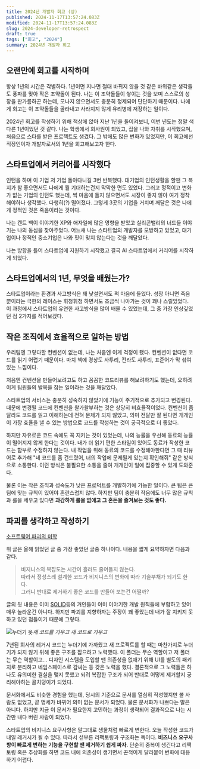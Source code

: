 ```yaml
---
title: 2024년 개발자 회고 (상)
published: 2024-11-17T13:57:24.083Z
modified: 2024-11-17T13:57:24.083Z
slug: 2024-developer-retrospect
draft: true
tags: ["회고", "2024"]
summary: 2024년 개발자 회고
---
```


## 오랜만에 회고를 시작하며

항상 1년의 시간은 각별하다. 1년이면 지나면 절대 바뀌지 않을 것 같은 바위같은 생각들도 풍파를 맞아 작은 조약돌이 된다. 나는 이 조약돌들이 쌓이는 것을 보며 스스로의 성장을 판가름하곤 하는데, 모나지 않으면서도 충분히 정제되어 단단하기 때문이다. 나에게 회고는 이 조약돌들을 골라내고 사라지지 않게 유리병에 저장하는 일이다.

2024년 회고를 작성하기 위해 책상에 앉아 지난 1년을 돌이켜보니, 이번 년도는 정말 색다른 1년이었던 것 같다. 나는 학생에서 회사원이 되었고, 집을 나와 자취를 시작했으며, 처음으로 스타를 받은 프로젝트도 생겼다. 그 밖에도 많은 변화가 있었지만, 이 회고에선 직장인이자 개발자로서의 1년을 회고해보고자 한다.

## 스타트업에서 커리어를 시작했다

인턴을 하며 이 기업 저 기업 돌아다니길 3번 반복했다. 대기업의 인턴생활을 할땐 그 복지가 참 좋으면서도 나에게 뭘 기대하는건지 막막한 면도 있었다. 그러고 정적이고 변화가 없는 기업의 인턴도 했는데, 썩 마음에 들지 않으면서도 시장이 좋지 않아 여기 정착해야하나 생각했다. 다행히(?) 떨어졌다. 그렇게 3곳의 기업을 거치며 깨달은 것은 나에게 정적인 것은 죽음이라는 것이다.

나는 켄트 백이 이야기한 XP와 애자일에 많은 영향을 받았고 실리콘밸리의 너드들 이야기는 나의 동심을 찾아주었다. 어느새 나는 스타트업의 개발자를 모방하고 있었고, 대기업이나 정적인 중소기업은 나와 핏이 맞지 않는다는 것을 깨달았다.

나는 방향을 틀어 스타트업에 지원하기 시작했고 결국 AI 스타트업에서 커리어를 시작하게 되었다.

## 스타트업에서의 1년, 무엇을 배웠는가?

스타트업이라는 환경과 사고방식은 꽤 낯설면서도 퍽 마음에 들었다. 성장 아니면 죽음뿐이라는 극한의 레이스는 휘청휘청 하면서도 조금씩 나아가는 것이 꽤나 스릴있었다. 이 과정에서 스타트업의 유연한 사고방식을 많이 배울 수 있었는데, 그 중 가장 인상깊었던 점 2가지를 적어보겠다.

## 작은 조직에서 효율적으로 일하는 방법

우리팀엔 그렇다할 컨벤션이 없는데, 나는 처음엔 이게 걱정이 됐다. 컨벤션이 없다면 코드를 읽기 어렵기 때문이다. 마치 책에 경상도 사투리, 전라도 사투리, 표준어가 막 섞여있는 느낌이다.

처음엔 컨벤션을 만들어보려고도 하고 꼼꼼한 코드리뷰를 해보려하기도 했는데, 오히려 이게 팀원들의 발목을 잡는 일이라는 것을 깨달았다.

스타트업의 서비스는 충분히 성숙하지 않았기에 기능이 주기적으로 추가되고 변경된다. 때문에 변경될 코드에 컨벤션을 왈가왈부하는 것은 상당히 비효율적이었다. 컨벤션이 좀 달라도 코드를 읽고 이해하는데 전혀 문제가 되지 않았고, 의미 전달만 잘 된다면 개개인이 가장 효율을 낼 수 있는 방법으로 코드를 작성하는 것이 궁극적으로 더 좋았다.

하지만 자유로운 코드 속에도 꼭 지키는 것이 있었는데, 나의 능률을 우선해 동료의 능률이 떨어지지 않게 한다는 것이다. 내가 더 읽기 편한 스타일이 있어도 동료가 작성한 코드는 함부로 수정하지 않는다. 내 작업을 위해 동료의 코드를 수정해야한다면 그 때 리뷰어로 추가해 "네 코드를 좀 건드렸어, 너의 작업에 문제될게 있는지 확인해줘" 같은 방식으로 소통한다. 이런 방식은 불필요한 소통을 줄여 개개인이 일에 집중할 수 있게 도와준다.

물론 이는 작은 조직과 성숙도가 낮은 프로덕트를 개발하기에 가능한 일이다. 큰 팀은 큰 팀에 맞는 규칙이 있어야 혼란스럽지 않다. 하지만 팀이 충분히 작음에도 너무 많은 규칙과 룰을 세우고 있다면 **과감하게 룰을 없애고 그 혼돈을 즐겨보는 것도 좋다.**

## 파괴를 생각하고 작성하기

[소프트웨어 파괴의 미학](https://kciter.so/posts/the-aesthetics-of-destorying-software/)

위 글은 올해 읽었던 글 중 가장 좋았던 글중 하나이다. 내용을 짧게 요약하자면 다음과 같다.

> 비지니스의 복잡도는 시간이 흘러도 줄어들지 않는다.  
> 따라서 정성스레 설계한 코드가 비지니스의 변화에 따라 기술부채가 되기도 한다.  
> 그러니 반대로 제거하기 좋은 코드를 만들어 보는건 어떨까?

글의 뒷 내용은 이미 [SOLID](<https://ko.wikipedia.org/wiki/SOLID_(%EA%B0%9D%EC%B2%B4_%EC%A7%80%ED%96%A5_%EC%84%A4%EA%B3%84)>)등의 거인들이 이미 이야기한 개발 원칙들에 부합하고 있어 매우 놀라운건 아니다. 하지만 파괴를 지향하자는 주장이 꽤 좋았는데 내가 잘 지키지 못하고 있던 점들이기 때문에 그렇다.

![누더기 옷](./images/nuudagi.png)_새 코드를 기우고 새 코드로 기우고_

7년된 회사의 레거시 코드는 누더기에 가까웠고 새 프로젝트를 할 때는 마찬가지로 누더기가 되지 않기 위해 좋은 구조를 잡으려고 노력했다. 이 폴더는 무슨 역할이고 저 폴더는 무슨 역할이고... 디자인 시스템을 도입할 땐 의존성을 없애기 위해 UI를 별도의 패키지로 분리하고 네임스페이스로 감싸는 등 갖은 노력을 했다. 결론적으로 그 노력들은 하나도 유의미한 결실을 맺지 못했고 되려 복잡한 구조가 되어 반대로 어떻게 제거할지 궁리해야하는 골치덩이가 되었다.

문서화에서도 비슷한 경험을 했는데, 당시의 기준으로 문서를 열심히 작성했지만 볼 사람도 없었고, 곧 명세가 바뀌어 의미 없는 문서가 되었다. 물론 문서화가 나쁘다는 말은 아니다. 하지만 지금 이 문서가 필요한지 고민하는 과정이 생략되어 결과적으로 나는 시간만 내다 버린 사람이 되었다.

스타트업의 비지니스 요구사항은 말그대로 생물처럼 빠르게 변한다. 오늘 작성한 코드가 내일 레거시가 될 수 있다. 따라서 섣부른 리팩토링과 구조화는 독이다. **비즈니스 요구사항이 빠르게 변하는 기능을 구현할 땐 제거하기 쉽게 짜자.** 단순히 중복이 생긴다고 리팩토링 혹은 추상화를 하면 코드 내에 의존성이 생기면서 끈적이게 달라붙어 변화에 대응하기 어렵다.
